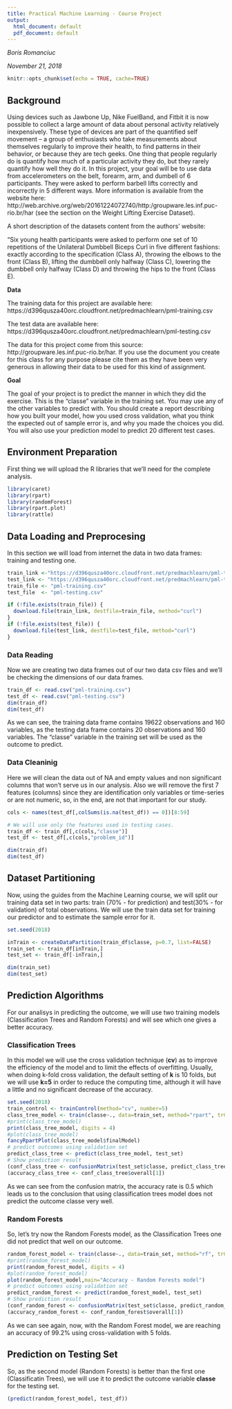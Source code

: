 ```yaml
---
title: Practical Machine Learning - Course Project
output:
  html_document: default
  pdf_document: default
---
```


*Boris Romanciuc*

*November 21, 2018*

```r
knitr::opts_chunk$set(echo = TRUE, cache=TRUE)
```

## Background  
Using devices such as Jawbone Up, Nike FuelBand, and Fitbit it is now possible to collect a large amount of data about personal activity relatively inexpensively. These type of devices are part of the quantified self movement – a group of enthusiasts who take measurements about themselves regularly to improve their health, to find patterns in their behavior, or because they are tech geeks. One thing that people regularly do is quantify how much of a particular activity they do, but they rarely quantify how well they do it. In this project, your goal will be to use data from accelerometers on the belt, forearm, arm, and dumbell of 6 participants. They were asked to perform barbell lifts correctly and incorrectly in 5 different ways. More information is available from the website here: http://web.archive.org/web/20161224072740/http:/groupware.les.inf.puc-rio.br/har (see the section on the Weight Lifting Exercise Dataset). 

A short description of the datasets content from the authors’ website:

“Six young health participants were asked to perform one set of 10 repetitions of the Unilateral Dumbbell Biceps Curl in five different fashions: exactly according to the specification (Class A), throwing the elbows to the front (Class B), lifting the dumbbell only halfway (Class C), lowering the dumbbell only halfway (Class D) and throwing the hips to the front (Class E). 

**Data**

The training data for this project are available here: https://d396qusza40orc.cloudfront.net/predmachlearn/pml-training.csv

The test data are available here: https://d396qusza40orc.cloudfront.net/predmachlearn/pml-testing.csv

The data for this project come from this source: http://groupware.les.inf.puc-rio.br/har. If you use the document you create for this class for any purpose please cite them as they have been very generous in allowing their data to be used for this kind of assignment.

**Goal**

The goal of your project is to predict the manner in which they did the exercise. This is the “classe” variable in the training set. You may use any of the other variables to predict with. You should create a report describing how you built your model, how you used cross validation, what you think the expected out of sample error is, and why you made the choices you did. You will also use your prediction model to predict 20 different test cases.


## Environment Preparation 
First thing we will upload the R libraries that we'll need for the complete analysis.
```r
library(caret)
library(rpart)
library(randomForest)
library(rpart.plot)
library(rattle)
```

## Data Loading and Preprocesing

In this section we will load from internet the data in two data frames: training and testing one. 
```r
train_link <-"https://d396qusza40orc.cloudfront.net/predmachlearn/pml-training.csv"
test_link <- "https://d396qusza40orc.cloudfront.net/predmachlearn/pml-testing.csv"
train_file <- "pml-training.csv"
test_file  <- "pml-testing.csv"

if (!file.exists(train_file)) {
  download.file(train_link, destfile=train_file, method="curl")
}
if (!file.exists(test_file)) {
  download.file(test_link, destfile=test_file, method="curl")
}
```  

### Data Reading
Now we are creating two data frames out of our two data csv files and we'll be checking the dimensions of our data frames.
```r
train_df <- read.csv("pml-training.csv")
test_df <- read.csv("pml-testing.csv")
dim(train_df)
dim(test_df)
```
As we can see, the training data frame contains 19622 observations and 160 variables, as the testing data frame contains 20 observations and 160 variables. The "classe" variable in the training set will be used as the outcome to predict. 

### Data Cleaninig
Here we will clean the data out of NA and empty values and non significant columns that won't serve us in our analysis. Also we will remove the first 7 features (columns) since they are identification only variables or time-series or are not numeric, so, in the end, are not that important for our study.
```r
cols <- names(test_df[,colSums(is.na(test_df)) == 0])[8:59]

# We will use only the features used in testing cases.
train_df <- train_df[,c(cols,"classe")]
test_df <- test_df[,c(cols,"problem_id")]

dim(train_df) 
dim(test_df)
```

## Dataset Partitioning

Now, using the guides from the Machine Learning course, we will split our training data set in two parts: train (70% - for prediction) and test(30% - for validation) of total observations. We will use the train data set for training our predictor and to estimate the sample error for it.

```r
set.seed(2018)

inTrain <- createDataPartition(train_df$classe, p=0.7, list=FALSE)
train_set <- train_df[inTrain,]
test_set <- train_df[-inTrain,]

dim(train_set)
dim(test_set)
```


## Prediction Algorithms

For our analisys in predicting the outcome, we will use two training models (Classification Trees and Random Forests) and will see which one gives a better accuracy.

### Classification Trees
In this model we will use the cross validation technique (**cv**) as to improve the efficiency of the model and to limit the effects of overfitting.
Usually, when doing k-fold cross validation, the default setting of **k** is 10 folds, but we will use **k=5** in order to reduce the computing time, although it will have a little and no significant decrease of the accuracy.  

```r
set.seed(2018)
train_control <- trainControl(method="cv", number=5)
class_tree_model <- train(classe~., data=train_set, method="rpart", trControl=train_control)
#print(class_tree_model)
print(class_tree_model, digits = 4)
#plot(class_tree_model)
fancyRpartPlot(class_tree_model$finalModel)
# predict outcomes using validation set
predict_class_tree <- predict(class_tree_model, test_set)
# Show prediction result
(conf_class_tree <- confusionMatrix(test_set$classe, predict_class_tree))
(accuracy_class_tree <- conf_class_tree$overall[1])
```
As we can see from the confusion matrix, the accuracy rate is 0.5 which leads us to the conclusion that using classification trees model does not predict the outcome classe very well.

### Random Forests

So, let's try now the Random Forests model, as the Classification Trees one did not predict that well on our outcome.
```r
random_forest_model <- train(classe~., data=train_set, method="rf", trControl=train_control, verbose=FALSE)
#print(random_forest_model)
print(random_forest_model, digits = 4)
#plot(random_forest_model)
plot(random_forest_model,main="Accuracy - Random Forests model")
# predict outcomes using validation set
predict_random_forest <- predict(random_forest_model, test_set)
# Show prediction result
(conf_random_forest <- confusionMatrix(test_set$classe, predict_random_forest))
(accuracy_random_forest <- conf_random_forest$overall[1])
```

As we can see again, now, with the Random Forest model, we are reaching an accuracy of 99.2% using cross-validation with 5 folds.

## Prediction on Testing Set
So, as the second model (Random Forests) is better than the first one (Classificatin Trees), we will use it to predict the outcome variable **classe** for the testing set.

```r
(predict(random_forest_model, test_df))
```